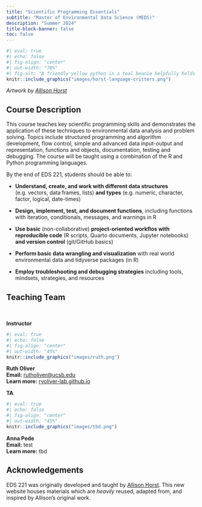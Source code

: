 ```yaml
---
title: "Scientific Programming Essentials"
subtitle: "Master of Environmental Data Science (MEDS)"
description: "Summer 2024"
title-block-banner: false
toc: false
---
```


```r
#| eval: true 
#| echo: false
#| fig-align: "center"
#| out-width: "70%" 
#| fig-alt: "A friendly yellow python in a teal beanie helpfully holds a ball of yarn, which is being used by a round hedgehog to knit a teal and yellow mitten. A squirrel on a drum labeled 'SQL' paints an 'R' to make it read 'SQ(R)L' (which may be read as 'squirrel'). The goal is to show Python, R, and SQL together in polyglot workflows facilitated by R Markdown / Quarto."
knitr::include_graphics("images/horst-language-critters.png")
```

::: {.gray-text .center-text}
*Artwork by [Allison Horst](https://allisonhorst.com/)*
:::

## Course Description

This course teaches key scientific programming skills and demonstrates the application of these techniques to environmental data analysis and problem solving. Topics include structured programming and algorithm development, flow control, simple and advanced data input-output and representation, functions and objects, documentation, testing and debugging. The course will be taught using a combination of the R and Python programming languages.

By the end of EDS 221, students should be able to:

- **Understand, create, and work with different data structures** (e.g. vectors, data frames, lists) **and types** (e.g. numeric, character, factor, logical, date-times)

- **Design, implement, test, and document functions**, including functions with iteration, conditionals, messages, and warnings in R

- **Use basic** (non-collaborative) **project-oriented workflos with reproducible code** (R scripts, Quarto documents, Jupyter notebooks) **and version control** (git/GitHub basics)

- **Perform basic data wrangling and visualization** with real world environmental data and tidyverse packages (in R)

- **Employ troubleshooting and debugging strategies** including tools, mindsets, strategies, and resources


## Teaching Team

<br>

::: {.grid}

::: {.g-col-12 .g-col-md-6}

::: {.center-text .body-text-l}
**Instructor**
:::

```r
#| eval: true 
#| echo: false
#| fig-align: "center"
#| out-width: "45%" 
knitr::include_graphics("images/ruth.png")
```

::: {.center-text}
[**Ruth Oliver**]{.teal-text}  
**Email:** [rutholiver@ucsb.edu](mailto::rutholiver@ucsb.edu)  
**Learn more:** [ryoliver-lab.github.io](https://ryoliver-lab.github.io/)  
:::

:::

::: {.g-col-12 .g-col-md-6}

::: {.center-text .body-text-l}
**TA**
:::

```r
#| eval: true 
#| echo: false
#| fig-align: "center"
#| out-width: "45%" 
knitr::include_graphics("images/tbd.png")
```

::: {.center-text}
[**Anna Pede**]{.teal-text}  
**Email:** test   
**Learn more:** tbd
:::

:::
:::

## Acknowledgements

EDS 221 was originally developed and taught by [Allison Horst](https://allisonhorst.github.io/). This new website houses materials which are *heavily* reused, adapted from, and inspired by Allison's original work.
